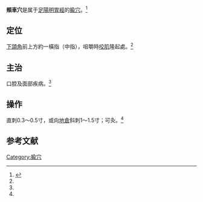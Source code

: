{{medical}}
{{Infobox acupoint
|name = 頰車穴
|image = 
|imagesize = 
|caption =
|simplified = 颊车
|traditional = 頰車
|code = ST6
|pinyin = Jiáchē
|meridian = 足陽明胃經
|location = [[下頜角|下頜角]]前上方約一橫指，咀嚼時[[咬肌|咬肌]]隆起處
|treat = 口腔及面部疾病
|processing = 直刺0.3～0.5寸，或向[[地倉穴|地倉]]斜刺1～1.5寸；可灸
|footnotes = 
}}
'''頰車穴'''是属于[[足陽明胃經|足陽明胃經]]的[[腧穴|腧穴]]。<ref name="针灸学">{{Cite book |title=针灸学 |url=https://archive.org/details/zhenjiuxue0000unse |author=孙国杰 主编 |publisher=[[上海科学技术出版社|上海科学技术出版社]] |year=1997 |pages= |isbn=7-5323-4102-X}}</ref>

==定位==
[[下頜角|下頜角]]前上方約一橫指（中指），咀嚼時[[咬肌|咬肌]]隆起處。<ref name="针灸学"/>

==主治==
口腔及面部疾病。<ref name="针灸学"/>

==操作==
直刺0.3～0.5寸，或向[[地倉穴|地倉]]斜刺1～1.5寸；可灸。<ref name="针灸学"/>

==参考文献==
{{reflist}}

{{经络}}
{{足陽明胃經}}

{{DEFAULTSORT:J}}
[[Category:腧穴|Category:腧穴]]